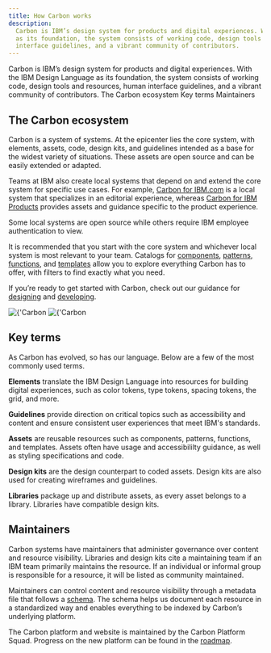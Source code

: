 ```yaml
---
title: How Carbon works
description:
  Carbon is IBM’s design system for products and digital experiences. With the IBM Design Language
  as its foundation, the system consists of working code, design tools and resources, human
  interface guidelines, and a vibrant community of contributors.
---
```



<PageDescription>
  Carbon is IBM’s design system for products and digital experiences. With the IBM Design Language
  as its foundation, the system consists of working code, design tools and resources, human
  interface guidelines, and a vibrant community of contributors.
</PageDescription>

<AnchorLinks>
  <AnchorLink>The Carbon ecosystem</AnchorLink>
  <AnchorLink>Key terms</AnchorLink>
  <AnchorLink>Maintainers</AnchorLink>
</AnchorLinks>

## The Carbon ecosystem

Carbon is a system of systems. At the epicenter lies the core system, with elements, assets, code,
design kits, and guidelines intended as a base for the widest variety of situations. These assets
are open source and can be easily extended or adapted.

Teams at IBM also create local systems that depend on and extend the core system for specific use
cases. For example, [Carbon for IBM.com](https://www.ibm.com/standards/carbon/) is a local system
that specializes in an editorial experience, whereas
[Carbon for IBM Products](https://pages.github.ibm.com/cdai-design/pal/) provides assets and
guidance specific to the product experience.

Some local systems are open source while others require IBM employee authentication to view.

It is recommended that you start with the core system and whichever local system is most relevant to
your team. Catalogs for [components](/assets/components), [patterns](/assets/patterns),
[functions](/assets/functions), and [templates](/assets/templates) allow you to explore everything
Carbon has to offer, with filters to find exactly what you need.

If you’re ready to get started with Carbon, check out our guidance for
[designing](/designing/get-started) and [developing](/developing).

<ArtDirection>
  <Image
    alt={'Carbon ecosystem'}
    src="/about-carbon/ecosystemSm.png"
    layout="responsive"
    objectFit="cover"
  />
  <Image
    alt={'Carbon ecosystem'}
    src="/about-carbon/ecosystem.png"
    layout="responsive"
    objectFit="cover"
  />
</ArtDirection>

## Key terms

As Carbon has evolved, so has our language. Below are a few of the most commonly used terms.

**Elements** translate the IBM Design Language into resources for building digital experiences, such
as color tokens, type tokens, spacing tokens, the grid, and more.

**Guidelines** provide direction on critical topics such as accessibility and content and ensure
consistent user experiences that meet IBM's standards.

**Assets** are reusable resources such as components, patterns, functions, and templates. Assets
often have usage and accessibililty guidance, as well as styling specifications and code.

**Design kits** are the design counterpart to coded assets. Design kits are also used for creating
wireframes and guidelines.

**Libraries** package up and distribute assets, as every asset belongs to a library. Libraries have
compatible design kits.

## Maintainers

Carbon systems have maintainers that administer governance over content and resource visibility.
Libraries and design kits cite a maintaining team if an IBM team primarily maintains the resource.
If an individual or informal group is responsible for a resource, it will be listed as community
maintained.

Maintainers can control content and resource visibility through a metadata file that follows a
[schema](/contributing/schema). The schema helps us document each resource in a standardized way and
enables everything to be indexed by Carbon’s underlying platform.

The Carbon platform and website is maintained by the Carbon Platform Squad. Progress on the new
platform can be found in the [roadmap](/about-carbon/platform-roadmap).
